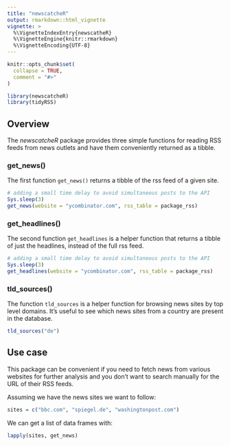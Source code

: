 ```yaml
---
title: "newscatcheR"
output: rmarkdown::html_vignette
vignette: >
  %\VignetteIndexEntry{newscatheR}
  %\VignetteEngine{knitr::rmarkdown}
  %\VignetteEncoding{UTF-8}
---
```


```r
knitr::opts_chunk$set(
  collapse = TRUE,
  comment = "#>"
)
```

```r
library(newscatcheR)
library(tidyRSS)
```

## Overview

The _newscatcheR_ package provides three simple functions for reading RSS feeds from news outlets and have them conveniently returned as a tibble.

### get_news()

The first function `get_news()` returns a tibble of the rss feed of a given site.
```r
# adding a small time delay to avoid simultaneous posts to the API
Sys.sleep(3)
get_news(website = "ycombinator.com", rss_table = package_rss)
```

### get_headlines()

The second function `get_headlines` is a helper function that returns a tibble of just the headlines, instead of the full rss feed.

```r
# adding a small time delay to avoid simultaneous posts to the API
Sys.sleep(3)
get_headlines(website = "ycombinator.com", rss_table = package_rss)
```

### tld_sources()

The function `tld_sources` is a helper function for browsing news sites by top level domains. It's useful to see which news sites from a country are present in the database. 

```r
tld_sources("de")
```

## Use case

This package can be convenient if you need to fetch news from various websites for further analysis and you don't want to search manually for the URL of their RSS feeds.

Assuming we have the news sites we want to follow:

```r
sites = c("bbc.com", "spiegel.de", "washingtonpost.com")
```

We can get a list of data frames with:

```r
lapply(sites, get_news)
```
